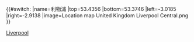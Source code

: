{{#switch:{{{1}}}
|name=利物浦
|top=53.4356
|bottom=53.3746
|left=-3.0185 
|right=-2.9138
|image=Location map United Kingdom Liverpool Central.png
}}<noinclude>
{{Location map/Info}}
[[Category:英格蘭地圖模板|Liverpool]]
</noinclude>